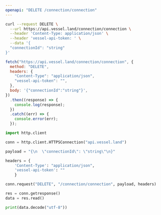 ```yaml
---
openapi: "DELETE /connection/connection"
---
```


<RequestExample>

```bash Shell / cURL
curl --request DELETE \
  --url https://api.vessel.land/connection/connection \
  --header 'Content-Type: application/json' \
  --header 'vessel-api-token: ' \
  --data '{
  "connectionId": "string"
}'
```

```js JavaScript Fetch
fetch("https://api.vessel.land/connection/connection", {
  method: "DELETE",
  headers: {
    "Content-Type": "application/json",
    "vessel-api-token": "",
  },
  body: '{"connectionId":"string"}',
})
  .then((response) => {
    console.log(response);
  })
  .catch((err) => {
    console.error(err);
  });
```

```python Python
import http.client

conn = http.client.HTTPSConnection("api.vessel.land")

payload = "{\n  \"connectionId\": \"string\"\n}"

headers = {
    'Content-Type': "application/json",
    'vessel-api-token': ""
    }

conn.request("DELETE", "/connection/connection", payload, headers)

res = conn.getresponse()
data = res.read()

print(data.decode("utf-8"))
```

</RequestExample>
